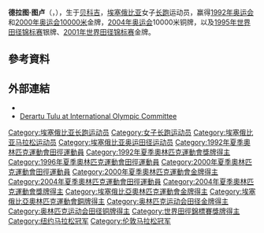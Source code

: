 {{Infobox sportsperson
| name                      = Derartu Tulu
| image                     = 
| image_size                = 
| alt                       = 
| caption                   = 
| headercolor               = 
| real_name                 = 
| native_name               = 
| native_name_lang          = 
| romanizedname             = 
| english_name              = 
| birth_name                = 
| nickname                  = 
| nationality               = {{ETH}}
| national_team             = 
| ethnicity                 = 
| hometown                  = 
| citizenship               = 
| birth_date                = {{Birth date and age|year=1972|month=3|day=21}}
| birth_place               = 
| death_date                = 
| death_place               = 
| resting_place             = 
| resting_place_coordinates = 
| monuments                 = 
| residence                 = 
| education                 = 
| alma_mater                = 
| occupation                = 
| years_active              = 1989 -
| employer                  = 
| agent                     = 
| height                    = {{height|m=1.55}}
| weight                    = {{weight|kg=44}}
| spouse                    = 
| life_partner              = 
| other_interests           = 
| website                   = 
| module                    = 
| country                   = 
| sport                     = 田徑
| disability                = 
| disability_class          = 
| rank                      = 
| event                     = 中長跑、長跑
| universityteam            = 
| collegeteam               = 
| league                    = 
| league_type               = 
| club                      = 
| team                      = 
| turnedpro                 = 
| partner                   = 
| former_partner            = 
| coach                     = 
| retired                   = 
| coaching                  = 
| module2                   = 
| worlds                    = 
{{ubl
|'''1989年IAAF世界越野錦標賽（Long Race）'''：第23名
|'''1990年IAAF世界越野錦標賽（Long Race）'''：第15名
|'''1990年世界青年田徑錦標賽'''：10000公尺第1名
|'''1991年IAAF世界越野錦標賽（Long Race）'''：第2名
|'''1991年世界田徑錦標賽'''：10000公尺第8名
|'''1992年IAAF世界杯'''：3000公尺第1名
|'''1992年IAAF世界杯'''：10000公尺第1名
|'''1995年世界田徑錦標賽'''：10000公尺第2名
|'''1999年世界半程馬拉松錦標賽'''：半程馬拉松第14名
|'''1999年世界半程馬拉松錦標賽'''：Team第7名
|'''2000年IAAF世界越野錦標賽（Long Race）'''：第1名
|'''2001年世界田徑錦標賽'''：10000公尺第1名
|'''2003年IAAF世界田徑總決賽'''：5000公尺第2名
|'''2004年IAAF世界越野錦標賽（Long Race）'''：第16名
|'''2005年世界田徑錦標賽'''：馬拉松第4名
|'''2005年世界田徑錦標賽'''：馬拉松Team第4名
|'''2005年世界半程馬拉松錦標賽'''：半程馬拉松第15名
|'''2005年世界半程馬拉松錦標賽'''：Team第4名
}}
| regionals                 = 
{{ubl
|'''1991年非洲運動會'''：10000公尺第一名
}}
| nationals                 = 
| olympics                  = 
{{ubl
|'''1992年夏季奧林匹克運動會'''：10000公尺第一名
|'''1996年夏季奧林匹克運動會'''：10000公尺第四名
|'''2000年夏季奧林匹克運動會'''：10000公尺第一名
|'''2004年夏季奧林匹克運動會'''：10000公尺第三名
}}
| paralympics               = 
| highestranking            = 
| pb                        = 
{{ubl
|'''1500公尺'''：4分12.08秒 （1992年）
|'''3000公尺'''：8分46.32秒 （2000年）
|'''5000公尺'''：14分44.22秒 （2003年）
|'''5公里'''：15分08秒 （2004年）
|'''8公里'''：26分02秒 （1999年）
|'''10000公尺'''：30分17.49秒 （2000年）
|'''10公里'''：31分38秒 （2000年）
|'''15公里'''：49分57秒 （2005年）
|'''10英里'''：51分27秒 （2005年）
|'''20公里'''：1小時06分51秒 （2005年）
|'''半程馬拉松'''：1小時08分26秒 （1995年）
|'''25公里'''：1小時24分13秒 （2005年）
|'''30公里'''：1小時41分40秒 （2005年）
|'''馬拉松'''：2小時23分30秒 （2005年）
}}
| medaltemplates            = 
{{MedalCountry|{{ETH}}}}
{{MedalSport|女子田徑}}
{{MedalCompetition|世界青年田徑錦標賽}}
{{MedalGold|1990年保加利亞普羅夫迪夫|10000公尺}}
{{MedalCompetition|IAAF世界越野錦標賽（Long Race）}}
{{MedalSilver|1991年比利時法蘭德斯安特衛普|}}
{{MedalGold|2000年葡萄牙|}}
{{MedalCompetition|非洲運動會}}
{{MedalGold|1991年埃及開羅|10000公尺}}
{{MedalCompetition|夏季奧林匹克運動會}}
{{MedalGold|1992年西班牙加泰隆尼亞巴塞隆納|10000公尺}}
{{MedalGold|2000年澳大利亞雪梨|10000公尺}}
{{MedalBronze|2004年希臘雅典|10000公尺}}
{{MedalCompetition|IAAF世界杯}}
{{MedalGold|1992年古巴哈瓦那|3000公尺}}
{{MedalGold|1992年古巴哈瓦那|10000公尺}}
{{MedalCompetition|世界田徑錦標賽}}
{{MedalSilver|1995年瑞典哥德堡|10000公尺}}
{{MedalGold|2001年加拿大亞伯達省艾德蒙頓|10000公尺}}
{{MedalCompetition|IAAF世界田徑總決賽}}
{{MedalSilver|2003年摩納哥芳特維耶|5000公尺}}
| show-medals               = 
| module3                   = 
| updated                   = 2016年12月20日
}}
'''德拉图·图卢'''（{{lang-am|ደራርቱ ቱሉ}}，{{bd|1972年|3月21日||}}），生于[[贝科吉|贝科吉]]，[[埃塞俄比亚|埃塞俄比亚]]女子[[长跑|长跑]]运动员，赢得[[1992年奥运会|1992年奥运会]]和[[2000年奥运会|2000年奥运会]][[10000米|10000米]]金牌，[[2004年奥运会|2004年奥运会]]10000米铜牌，以及[[1995年世界田径锦标赛|1995年世界田径锦标赛]]银牌、[[2001年世界田径锦标赛|2001年世界田径锦标赛]]金牌。

== 參考資料 ==
{{Reflist}}

== 外部連結 ==
* {{IAAF name|61939}}
* [http://www.olympic.org/en/content/Olympic-Athletes/All-Athletes/Athletes-TN-to-TZ/-Derartu-TULU-/ Derartu Tulu at International Olympic Committee]

{{奥林匹克运动会田径比赛女子10000米冠军}}

{{Authority control}}
{{DEFAULTSORT:Tulu, Derartu}}
[[Category:埃塞俄比亚长跑运动员|Category:埃塞俄比亚长跑运动员]]
[[Category:女子长跑运动员|Category:女子长跑运动员]]
[[Category:埃塞俄比亚马拉松运动员|Category:埃塞俄比亚马拉松运动员]]
[[Category:埃塞俄比亚奥运田径运动员|Category:埃塞俄比亚奥运田径运动员]]
[[Category:1992年夏季奧林匹克運動會田徑運動員|Category:1992年夏季奧林匹克運動會田徑運動員]]
[[Category:1992年夏季奧林匹克運動會獎牌得主|Category:1992年夏季奧林匹克運動會獎牌得主]]
[[Category:1996年夏季奧林匹克運動會田徑運動員|Category:1996年夏季奧林匹克運動會田徑運動員]]
[[Category:2000年夏季奧林匹克運動會田徑運動員|Category:2000年夏季奧林匹克運動會田徑運動員]]
[[Category:2000年夏季奧林匹克運動會金牌得主|Category:2000年夏季奧林匹克運動會金牌得主]]
[[Category:2004年夏季奧林匹克運動會田徑運動員|Category:2004年夏季奧林匹克運動會田徑運動員]]
[[Category:2004年夏季奧林匹克運動會獎牌得主|Category:2004年夏季奧林匹克運動會獎牌得主]]
[[Category:埃塞俄比亞奧林匹克運動會金牌得主|Category:埃塞俄比亞奧林匹克運動會金牌得主]]
[[Category:埃塞俄比亞奧林匹克運動會銅牌得主|Category:埃塞俄比亞奧林匹克運動會銅牌得主]]
[[Category:奥林匹克运动会田径金牌得主|Category:奥林匹克运动会田径金牌得主]]
[[Category:奥林匹克运动会田径铜牌得主|Category:奥林匹克运动会田径铜牌得主]]
[[Category:世界田徑錦標賽獎牌得主|Category:世界田徑錦標賽獎牌得主]]
[[Category:纽约马拉松冠军|Category:纽约马拉松冠军]]
[[Category:伦敦马拉松冠军|Category:伦敦马拉松冠军]]